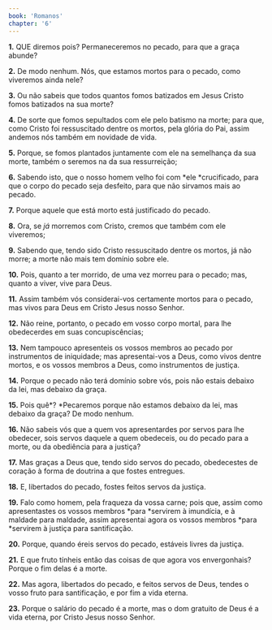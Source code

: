 ```yaml
---
book: 'Romanos'
chapter: '6'
---
```


**1.** QUE diremos pois? Permaneceremos no pecado, para que a graça abunde?

**2.** De modo nenhum. Nós, que estamos mortos para o pecado, como viveremos ainda nele?

**3.** Ou não sabeis que todos quantos fomos batizados em Jesus Cristo fomos batizados na sua morte?

**4.** De sorte que fomos sepultados com ele pelo batismo na morte; para que, como Cristo foi ressuscitado dentre os mortos, pela glória do Pai, assim andemos nós também em novidade de vida.

**5.** Porque, se fomos plantados juntamente com ele na semelhança da sua morte, também o seremos na da sua ressurreição;

**6.** Sabendo isto, que o nosso homem velho foi com *ele *crucificado, para que o corpo do pecado seja desfeito, para que não sirvamos mais ao pecado.

**7.** Porque aquele que está morto está justificado do pecado.

**8.** Ora, se *já* morremos com Cristo, cremos que também com ele viveremos;

**9.** Sabendo que, tendo sido Cristo ressuscitado dentre os mortos, já não morre; a morte não mais tem domínio sobre ele.

**10.** Pois, quanto a ter morrido, de uma vez morreu para o pecado; mas, quanto a viver, vive para Deus.

**11.** Assim também vós considerai-vos certamente mortos para o pecado, mas vivos para Deus em Cristo Jesus nosso Senhor.

**12.** Não reine, portanto, o pecado em vosso corpo mortal, para lhe obedecerdes em suas concupiscências;

**13.** Nem tampouco apresenteis os vossos membros ao pecado por instrumentos de iniquidade; mas apresentai-vos a Deus, como vivos dentre mortos, e os vossos membros a Deus, como instrumentos de justiça.

**14.** Porque o pecado não terá domínio sobre vós, pois não estais debaixo da lei, mas debaixo da graça.

**15.** Pois quê*? *Pecaremos porque não estamos debaixo da lei, mas debaixo da graça? De modo nenhum.

**16.** Não sabeis vós que a quem vos apresentardes por servos para lhe obedecer, sois servos daquele a quem obedeceis, ou do pecado para a morte, ou da obediência para a justiça?

**17.** Mas graças a Deus que, tendo sido servos do pecado, obedecestes de coração à forma de doutrina a que fostes entregues.

**18.** E, libertados do pecado, fostes feitos servos da justiça.

**19.** Falo como homem, pela fraqueza da vossa carne; pois que, assim como apresentastes os vossos membros *para *servirem à imundícia, e à maldade para maldade, assim apresentai agora os vossos membros *para *servirem à justiça para santificação.

**20.** Porque, quando éreis servos do pecado, estáveis livres da justiça.

**21.** E que fruto tínheis então das coisas de que agora vos envergonhais? Porque o fim delas é a morte.

**22.** Mas agora, libertados do pecado, e feitos servos de Deus, tendes o vosso fruto para santificação, e por fim a vida eterna.

**23.** Porque o salário do pecado é a morte, mas o dom gratuito de Deus é a vida eterna, por Cristo Jesus nosso Senhor.
